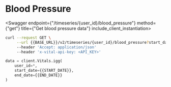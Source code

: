 
# Blood Pressure

<Swagger endpoint={"/timeseries/{user_id}/blood_pressure"} method={"get"} title={"Get blood pressure data"} include_client_instantiation>

```bash
curl --request GET \
     --url {{BASE_URL}}/v2/timeseries/{user_id}/blood_pressure?start_date={{START_DATE}}&end_date={{END_DATE}} \
     --header 'Accept: application/json'
     --header 'x-vital-api-key: <API_KEY>'
```

```python
data = client.Vitals.igg(
    user_id=*,
    start_date={{START_DATE}},
    end_date={{END_DATE}}
)
```

</Swagger>
